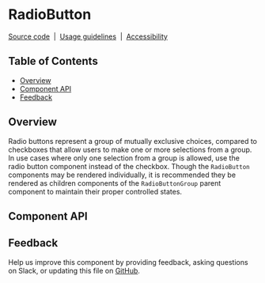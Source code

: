 
# RadioButton

[Source code](https://github.com/carbon-design-system/carbon/tree/main/packages/react/src/components/RadioButton)
&nbsp;|&nbsp;
[Usage guidelines](https://www.carbondesignsystem.com/components/radio-button/usage)
&nbsp;|&nbsp;
[Accessibility](https://www.carbondesignsystem.com/components/radio-button/accessibility)

## Table of Contents

- [Overview](#overview)
- [Component API](#component-api)
- [Feedback](#feedback)

## Overview

Radio buttons represent a group of mutually exclusive choices, compared to
checkboxes that allow users to make one or more selections from a group. In use
cases where only one selection from a group is allowed, use the radio button
component instead of the checkbox. Though the `RadioButton` components may be rendered 
individually, it is recommended they be rendered as children components of the 
`RadioButtonGroup` parent component to maintain their proper controlled states. 

<Canvas>
  <Story of={RadioButtonStories.Default} />
</Canvas>

## Component API

<ArgsTable />

## Feedback

Help us improve this component by providing feedback, asking questions on Slack,
or updating this file on
[GitHub](https://github.com/carbon-design-system/carbon/edit/main/packages/react/src/components/RadioButton/RadioButton.mdx).
